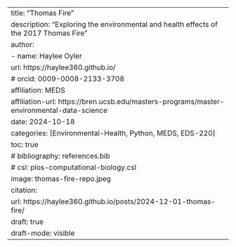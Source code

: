 ---
title: "Thomas Fire"
description: "Exploring the environmental and health effects of the 2017 Thomas Fire"
author: 
  - name: Haylee Oyler
    url: https://haylee360.github.io/
    # orcid: 0009-0008-2133-3708
    affiliation: MEDS
    affiliation-url: https://bren.ucsb.edu/masters-programs/master-environmental-data-science
date: 2024-10-18
categories: [Environmental-Health, Python, MEDS, EDS-220]
toc: true 
# bibliography: references.bib
# csl: plos-computational-biology.csl
image: thomas-fire-repo.jpeg
citation: 
  url: https://haylee360.github.io/posts/2024-12-01-thomas-fire/
draft: true
draft-mode: visible 
---